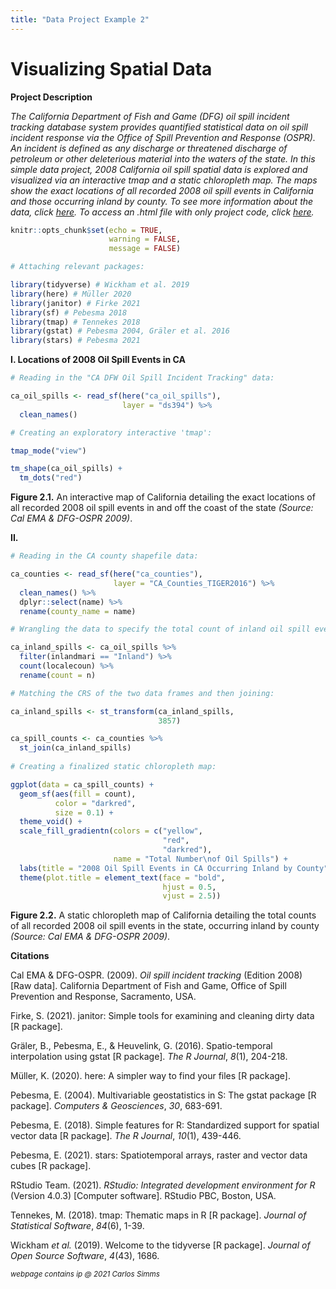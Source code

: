 ```yaml
---
title: "Data Project Example 2"
---
```


# Visualizing Spatial Data

**Project Description**

*The California Department of Fish and Game (DFG) oil spill incident tracking database system provides quantified statistical data on oil spill incident response via the Office of Spill Prevention and Response (OSPR). An incident is defined as any discharge or threatened discharge of petroleum or other deleterious material into the waters of the state. In this simple data project, 2008 California oil spill spatial data is explored and visualized via an interactive tmap and a static chloropleth map. The maps show the exact locations of all recorded 2008 oil spill events in California and those occurring inland by county. To see more information about the data, click [here](https://map.dfg.ca.gov/metadata/ds0394.html). To access an .html file with only project code, click [here](visualizing_spatial_data.html).*

```r
knitr::opts_chunk$set(echo = TRUE, 
                      warning = FALSE, 
                      message = FALSE)

# Attaching relevant packages:

library(tidyverse) # Wickham et al. 2019
library(here) # Müller 2020
library(janitor) # Firke 2021
library(sf) # Pebesma 2018
library(tmap) # Tennekes 2018
library(gstat) # Pebesma 2004, Gräler et al. 2016
library(stars) # Pebesma 2021
```

**I. Locations of 2008 Oil Spill Events in CA**

```r
# Reading in the "CA DFW Oil Spill Incident Tracking" data:

ca_oil_spills <- read_sf(here("ca_oil_spills"), 
                         layer = "ds394") %>% 
  clean_names()

# Creating an exploratory interactive 'tmap':

tmap_mode("view")

tm_shape(ca_oil_spills) + 
  tm_dots("red")
```

**Figure 2.1.** An interactive map of California detailing the exact locations of all recorded 2008 oil spill events in and off the coast of the state *(Source: Cal EMA & DFG-OSPR 2009)*.

**II.**

```r
# Reading in the CA county shapefile data:

ca_counties <- read_sf(here("ca_counties"), 
                       layer = "CA_Counties_TIGER2016") %>% 
  clean_names() %>% 
  dplyr::select(name) %>% 
  rename(county_name = name)

# Wrangling the data to specify the total count of inland oil spill events by county:

ca_inland_spills <- ca_oil_spills %>% 
  filter(inlandmari == "Inland") %>% 
  count(localecoun) %>% 
  rename(count = n)

# Matching the CRS of the two data frames and then joining:

ca_inland_spills <- st_transform(ca_inland_spills, 
                                 3857)

ca_spill_counts <- ca_counties %>% 
  st_join(ca_inland_spills)
  
# Creating a finalized static chloropleth map:

ggplot(data = ca_spill_counts) +
  geom_sf(aes(fill = count), 
          color = "darkred", 
          size = 0.1) +
  theme_void() + 
  scale_fill_gradientn(colors = c("yellow", 
                                  "red", 
                                  "darkred"), 
                       name = "Total Number\nof Oil Spills") + 
  labs(title = "2008 Oil Spill Events in CA Occurring Inland by County") + 
  theme(plot.title = element_text(face = "bold", 
                                  hjust = 0.5, 
                                  vjust = 2.5))
```

**Figure 2.2.** A static chloropleth map of California detailing the total counts of all recorded 2008 oil spill events in the state, occurring inland by county *(Source: Cal EMA & DFG-OSPR 2009)*.

**Citations**

Cal EMA & DFG-OSPR. (2009). *Oil spill incident tracking* (Edition 2008) [Raw data]. California Department of Fish and Game, Office of Spill Prevention and Response, Sacramento, USA.

Firke, S. (2021). janitor: Simple tools for examining and cleaning dirty data [R package].

Gräler, B., Pebesma, E., & Heuvelink, G. (2016). Spatio-temporal interpolation using gstat [R package]. *The R Journal*, *8*(1), 204-218.

Müller, K. (2020). here: A simpler way to find your files [R package].

Pebesma, E. (2004). Multivariable geostatistics in S: The gstat package [R package]. *Computers & Geosciences*, *30*, 683-691.

Pebesma, E. (2018). Simple features for R: Standardized support for spatial vector data [R package]. *The R Journal*, *10*(1), 439-446.

Pebesma, E. (2021). stars: Spatiotemporal arrays, raster and vector data cubes [R package].

RStudio Team. (2021). *RStudio: Integrated development environment for R* (Version 4.0.3) [Computer software]. RStudio PBC, Boston, USA.

Tennekes, M. (2018). tmap: Thematic maps in R [R package]. *Journal of Statistical Software*, *84*(6), 1-39.

Wickham *et al.* (2019). Welcome to the tidyverse [R package]. *Journal of Open Source Software*, *4*(43), 1686.

^*webpage contains ip @ 2021 Carlos Simms*^